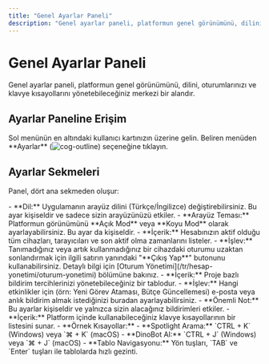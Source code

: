 ```yaml
---
title: "Genel Ayarlar Paneli"
description: "Genel ayarlar paneli, platformun genel görünümünü, dilini, oturumlarınızı ve klavye kısayollarını yönetebileceğiniz merkezi bir alandır."
---
```


# Genel Ayarlar Paneli

Genel ayarlar paneli, platformun genel görünümünü, dilini, oturumlarınızı ve klavye kısayollarını yönetebileceğiniz merkezi bir alandır.

## Ayarlar Paneline Erişim

<Steps>
  <Step title="Kullanıcı Kartına Gidin">
    Sol menünün en altındaki kullanıcı kartınızın üzerine gelin.
  </Step>
  <Step title="Ayarlar'ı Seçin">
    Beliren menüden **Ayarlar** (<img src="/icons/cog-outline.svg" alt="cog-outline" className="inline align-middle dark:invert" style={{width: '16px', height: '16px', margin: 0}} />) seçeneğine tıklayın.
  </Step>
</Steps>

## Ayarlar Sekmeleri

Panel, dört ana sekmeden oluşur:

<AccordionGroup>
  <Accordion title="Genel">
    - **Dil:** Uygulamanın arayüz dilini (Türkçe/İngilizce) değiştirebilirsiniz. Bu ayar kişiseldir ve sadece sizin arayüzünüzü etkiler.
    - **Arayüz Teması:** Platformun görünümünü **Açık Mod** veya **Koyu Mod** olarak ayarlayabilirsiniz. Bu ayar da kişiseldir.
  </Accordion>
  <Accordion title="Oturumlar">
    - **İçerik:** Hesabınızın aktif olduğu tüm cihazları, tarayıcıları ve son aktif olma zamanlarını listeler.
    - **İşlev:** Tanımadığınız veya artık kullanmadığınız bir cihazdaki oturumu uzaktan sonlandırmak için ilgili satırın yanındaki "**Çıkış Yap**" butonunu kullanabilirsiniz. Detaylı bilgi için [Oturum Yönetimi](/tr/hesap-yonetimi/oturum-yonetimi) bölümüne bakınız.
  </Accordion>
  <Accordion title="Bildirim Ayarları">
    - **İçerik:** Proje bazlı bildirim tercihlerinizi yönetebileceğiniz bir tablodur.
    - **İşlev:** Hangi etkinlikler için (örn: Yeni Görev Ataması, Bütçe Güncellemesi) e-posta veya anlık bildirim almak istediğinizi buradan ayarlayabilirsiniz.
    - **Önemli Not:** Bu ayarlar kişiseldir ve yalnızca sizin alacağınız bildirimleri etkiler.
  </Accordion>
  <Accordion title="Kısayollar">
    - **İçerik:** Platform içinde kullanabileceğiniz klavye kısayollarının bir listesini sunar.
    - **Örnek Kısayollar:**
        - **Spotlight Arama:** `CTRL + K` (Windows) veya `⌘ + K` (macOS)
        - **DinoBot AI:** `CTRL + J` (Windows) veya `⌘ + J` (macOS)
        - **Tablo Navigasyonu:** Yön tuşları, `TAB` ve `Enter` tuşları ile tablolarda hızlı gezinti.
  </Accordion>
</AccordionGroup>
